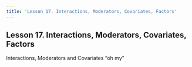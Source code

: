 ```yaml
---
title: 'Lesson 17. Interactions, Moderators, Covariates, Factors'
---
```


## Lesson 17. Interactions, Moderators, Covariates, Factors

Interactions, Moderators and Covariates "oh my"